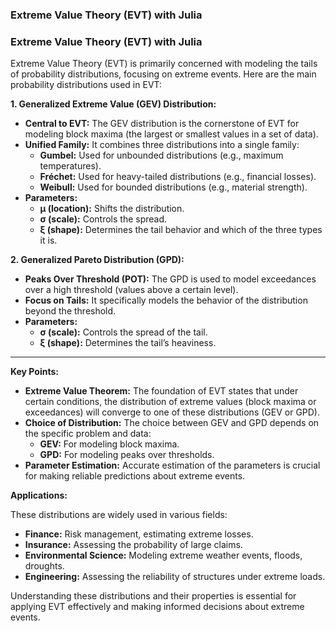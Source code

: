 ### Extreme Value Theory (EVT) with Julia

<h3>Extreme Value Theory (EVT) with Julia</h3>
Extreme Value Theory (EVT) is primarily concerned with modeling the tails of probability distributions, focusing on extreme events. Here are the main probability distributions used in EVT:

**1. Generalized Extreme Value (GEV) Distribution:**

* **Central to EVT:** The GEV distribution is the cornerstone of EVT for modeling block maxima (the largest or smallest values in a set of data).
* **Unified Family:** It combines three distributions into a single family:
    * **Gumbel:** Used for unbounded distributions (e.g., maximum temperatures).
    * **Fréchet:** Used for heavy-tailed distributions (e.g., financial losses).
    * **Weibull:** Used for bounded distributions (e.g., material strength).
* **Parameters:**
    * **μ (location):** Shifts the distribution.
    * **σ (scale):** Controls the spread.
    * **ξ (shape):** Determines the tail behavior and which of the three types it is.

**2. Generalized Pareto Distribution (GPD):**

* **Peaks Over Threshold (POT):** The GPD is used to model exceedances over a high threshold (values above a certain level).
* **Focus on Tails:** It specifically models the behavior of the distribution beyond the threshold.
* **Parameters:**
    * **σ (scale):** Controls the spread of the tail.
    * **ξ (shape):** Determines the tail's heaviness.

--------------------------------------------------------------------------------------------------------------
**Key Points:**

* **Extreme Value Theorem:** The foundation of EVT states that under certain conditions, the distribution of extreme values (block maxima or exceedances) will converge to one of these distributions (GEV or GPD).
* **Choice of Distribution:** The choice between GEV and GPD depends on the specific problem and data:
    * **GEV:** For modeling block maxima.
    * **GPD:** For modeling peaks over thresholds.
* **Parameter Estimation:** Accurate estimation of the parameters is crucial for making reliable predictions about extreme events.

**Applications:**

These distributions are widely used in various fields:

* **Finance:** Risk management, estimating extreme losses.
* **Insurance:** Assessing the probability of large claims.
* **Environmental Science:** Modeling extreme weather events, floods, droughts.
* **Engineering:** Assessing the reliability of structures under extreme loads.

Understanding these distributions and their properties is essential for applying EVT effectively and making informed decisions about extreme events.
